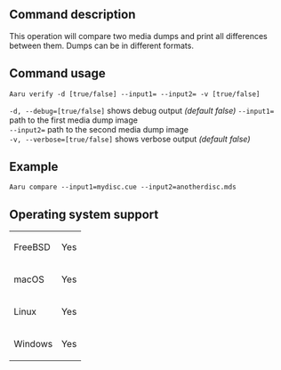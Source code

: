 ==Command description==
This operation will compare two media dumps and print all differences between them. Dumps can be in different formats.

==Command usage==
<code>Aaru verify -d [true/false] --input1=<dump1> --input2=<dump2> -v [true/false]</code>

<code>-d, --debug=[true/false]</code> shows debug output ''(default false)''
<code>--input1=<dump1></code> path to the first media dump image<br />
<code>--input2=<dump2></code> path to the second media dump image<br />
<code>-v, --verbose=[true/false]</code> shows verbose output ''(default false)''<br />

==Example==
<code>Aaru compare --input1=mydisc.cue --input2=anotherdisc.mds</code>

==Operating system support==
{|
| FreeBSD
| Yes
|-
| macOS
| Yes
|-
| Linux
| Yes
|-
| Windows
| Yes
|}
